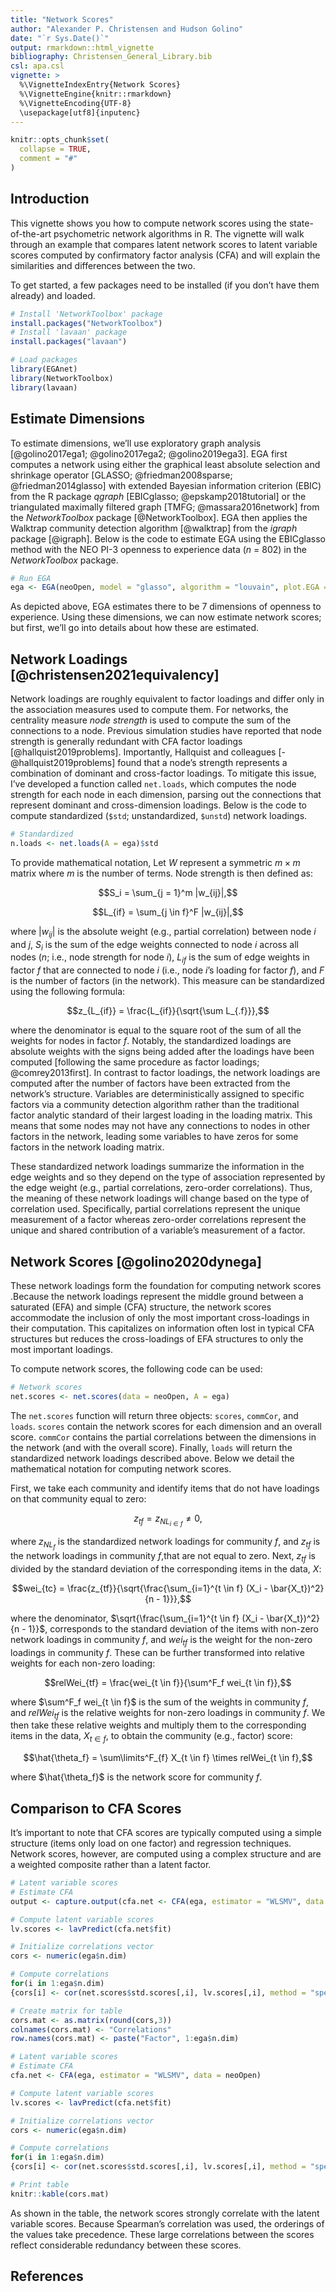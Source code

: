 ---
title: "Network Scores"
author: "Alexander P. Christensen and Hudson Golino"
date: "`r Sys.Date()`"
output: rmarkdown::html_vignette
bibliography: Christensen_General_Library.bib
csl: apa.csl
vignette: >
  %\VignetteIndexEntry{Network Scores}
  %\VignetteEngine{knitr::rmarkdown}
  %\VignetteEncoding{UTF-8}
  \usepackage[utf8]{inputenc}
---
```{r, include = FALSE}
knitr::opts_chunk$set(
  collapse = TRUE,
  comment = "#"
)
```

## Introduction

This vignette shows you how to compute network scores using the state-of-the-art psychometric network algorithms in R. The vignette will walk through an example that compares latent network scores to latent variable scores computed by confirmatory factor analysis (CFA) and will explain the similarities and differences between the two.

To get started, a few packages need to be installed (if you don't have them already) and loaded.

```{r install, echo = TRUE, eval = FALSE, message = FALSE, warning = FALSE}
# Install 'NetworkToolbox' package
install.packages("NetworkToolbox")
# Install 'lavaan' package
install.packages("lavaan")
```
```{r load, echo = TRUE, message = FALSE, warning = FALSE}
# Load packages
library(EGAnet)
library(NetworkToolbox)
library(lavaan)
```

## Estimate Dimensions

To estimate dimensions, we'll use exploratory graph analysis [@golino2017ega1; @golino2017ega2; @golino2019ega3]. EGA first computes a network using either the graphical least absolute selection and shrinkage operator [GLASSO; @friedman2008sparse; @friedman2014glasso] with extended Bayesian information criterion (EBIC) from the R package *qgraph* [EBICglasso; @epskamp2018tutorial] or the triangulated maximally filtered graph [TMFG; @massara2016network] from the *NetworkToolbox* package [@NetworkToolbox]. EGA then applies the Walktrap community detection algorithm [@walktrap] from the *igraph* package [@igraph]. Below is the code to estimate EGA using the EBICglasso method with the NEO PI-3 openness to experience data (*n* = 802) in the *NetworkToolbox* package.

```{r Fig1, echo = TRUE, message = FALSE, warning = FALSE}
# Run EGA
ega <- EGA(neoOpen, model = "glasso", algorithm = "louvain", plot.EGA = FALSE)
```

As depicted above, EGA estimates there to be 7 dimensions of openness to experience. Using these dimensions, we can now estimate network scores; but first, we'll go into details about how these are estimated.

## Network Loadings [@christensen2021equivalency]

Network loadings are roughly equivalent to factor loadings and differ only in the association measures used to compute them. For networks, the centrality measure *node strength* is used to compute the sum of the connections to a node. Previous simulation studies have reported that node strength is generally redundant with CFA factor loadings [@hallquist2019problems]. Importantly, Hallquist and colleagues [-@hallquist2019problems] found that a node's strength represents a combination of dominant and cross-factor loadings. To mitigate this issue, I've developed a function called `net.loads`, which computes the node strength for each node in each dimension, parsing out the connections that represent dominant and cross-dimension loadings. Below is the code to compute standardized (`$std`; unstandardized, `$unstd`) network loadings.

```{r loadings, echo = TRUE, message = FALSE, warning = FALSE}
# Standardized
n.loads <- net.loads(A = ega)$std
```

To provide mathematical notation, Let $W$ represent a symmetric $m \times m$ matrix where $m$ is the number of terms. Node strength is then defined as:

$$S_i = \sum_{j = 1}^m |w_{ij}|,$$

$$L_{if} = \sum_{j \in f}^F |w_{ij}|,$$

where $|w_{ij}|$ is the absolute weight (e.g., partial correlation) between node $i$ and $j$, $S_i$ is the sum of the edge weights connected to node $i$ across all nodes ($n$; i.e., node strength for node $i$), $L_{if}$ is the sum of edge weights in factor $f$ that are connected to node $i$ (i.e., node $i$'s loading for factor $f$), and $F$ is the number of factors (in the network). This measure can be standardized using the following formula:

$$z_{L_{if}} = \frac{L_{if}}{\sqrt{\sum L_{.f}}},$$

where the denominator is equal to the square root of the sum of all the weights for nodes in factor $f$. Notably, the standardized loadings are absolute weights with the signs being added after the loadings have been computed [following the same procedure as factor loadings; @comrey2013first]. In contrast to factor loadings, the network loadings are computed after the number of factors have been extracted from the network's structure. Variables are deterministically assigned to specific factors via a community detection algorithm rather than the traditional factor analytic standard of their largest loading in the loading matrix. This means that some nodes may not have any connections to nodes in other factors in the network, leading some variables to have zeros for some factors in the network loading matrix.

These standardized network loadings summarize the information in the edge weights and so they depend on the type of association represented by the edge weight (e.g., partial correlations, zero-order correlations). Thus, the meaning of these network loadings will change based on the type of correlation used. Specifically, partial correlations represent the unique measurement of a factor whereas zero-order correlations represent the unique and shared contribution of a variable's measurement of a factor.

## Network Scores [@golino2020dynega]
These network loadings form the foundation for computing network scores .Because the network loadings represent the middle ground between a saturated (EFA) and simple (CFA) structure, the network scores accommodate the inclusion of only the most important cross-loadings in their computation. This capitalizes on information often lost in typical CFA structures but reduces the cross-loadings of EFA structures to only the most important loadings. 

To compute network scores, the following code can be used:

```{r scores, echo = TRUE, message = FALSE, warning = FALSE}
# Network scores
net.scores <- net.scores(data = neoOpen, A = ega)
```

The `net.scores` function will return three objects: `scores`, `commCor`, and `loads`. `scores` contain the network scores for each dimension and an overall score. `commCor` contains the partial correlations between the dimensions in the network (and with the overall score). Finally, `loads` will return the standardized network loadings described above. Below we detail the mathematical notation for computing network scores.

First, we take each community and identify items that do not have loadings on that community equal to zero:

$$z_{tf} = z_{NL_{i \in f}} \neq 0,$$

where $z_{NL_{f}}$ is the standardized network loadings for community $f$, and $z_{tf}$ is the network loadings in community $f$,that are not equal to zero. Next, $z_{tf}$ is divided by the standard deviation of the corresponding items in the data, $X$:

$$wei_{tc} = \frac{z_{tf}}{\sqrt{\frac{\sum_{i=1}^{t \in f} (X_i - \bar{X_t})^2}{n - 1}}},$$

where the denominator, $\sqrt{\frac{\sum_{i=1}^{t \in f} (X_i - \bar{X_t})^2}{n - 1}}$, corresponds to the standard deviation of the items with non-zero network loadings in community $f$, and $wei_{tf}$ is the weight for the non-zero loadings in community $f$. These can be further transformed into relative weights for each non-zero loading:

$$relWei_{tf} = \frac{wei_{t \in f}}{\sum^F_f wei_{t \in f}},$$

where $\sum^F_f wei_{t \in f}$ is the sum of the weights in community $f$, and $relWei_{tf}$ is the relative weights for non-zero loadings in community $f$. We then take these relative weights and multiply them to the corresponding items in the data, $X_{t \in f}$, to obtain the community (e.g., factor) score:

$$\hat{\theta_f} = \sum\limits^F_{f} X_{t \in f} \times relWei_{t \in f},$$

where $\hat{\theta_f}$ is the network score for community $f$. 

## Comparison to CFA Scores

It's important to note that CFA scores are typically computed using a simple structure (items only load on one factor) and regression techniques. Network scores, however, are computed using a complex structure and are a weighted composite rather than a latent factor.

```{r latent scores setup, echo = FALSE, eval = TRUE, message = FALSE, warning = FALSE}
# Latent variable scores
# Estimate CFA
output <- capture.output(cfa.net <- CFA(ega, estimator = "WLSMV", data = neoOpen, plot.CFA = FALSE))

# Compute latent variable scores
lv.scores <- lavPredict(cfa.net$fit)

# Initialize correlations vector
cors <- numeric(ega$n.dim)

# Compute correlations
for(i in 1:ega$n.dim)
{cors[i] <- cor(net.scores$std.scores[,i], lv.scores[,i], method = "spearman")}

# Create matrix for table
cors.mat <- as.matrix(round(cors,3))
colnames(cors.mat) <- "Correlations"
row.names(cors.mat) <- paste("Factor", 1:ega$n.dim)
```

```{r latent scores present, echo = TRUE, eval = FALSE, message = FALSE, warning = FALSE}
# Latent variable scores
# Estimate CFA
cfa.net <- CFA(ega, estimator = "WLSMV", data = neoOpen)

# Compute latent variable scores
lv.scores <- lavPredict(cfa.net$fit)

# Initialize correlations vector
cors <- numeric(ega$n.dim)

# Compute correlations
for(i in 1:ega$n.dim)
{cors[i] <- cor(net.scores$std.scores[,i], lv.scores[,i], method = "spearman")}
```
```{r latent scores table, echo = FALSE, eval = TRUE, message = FALSE, warning = FALSE}
# Print table
knitr::kable(cors.mat)
```

As shown in the table, the network scores strongly correlate with the latent variable scores. Because Spearman's correlation was used, the orderings of the values take precedence. These large correlations between the scores reflect considerable redundancy between these scores.

\newpage

## References
\begingroup
\setlength{\parindent}{-0.5in}
\setlength{\leftskip}{0.5in}

<div id = "refs"></div>
\endgroup